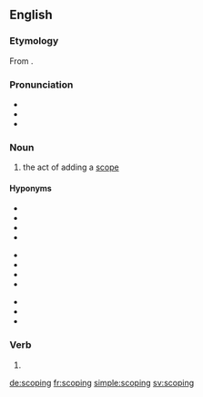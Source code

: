==English==

===Etymology===
From {{suffix|scope|ing|lang=en}}.

===Pronunciation===
* {{IPA|/ˈskəʊpɪŋ/|lang=en}}
* {{IPA|/ˈskoʊpiːŋ/|lang=en}}
* {{hyphenation|scope|ing|lang=en}}

===Noun===
{{en-noun}}

# {{context|computing|lang=en}} the act of adding a [[scope]]

====Hyponyms====
{{hyp-top3|Hyponyms of „scoping“}}
* {{l|en|block scoping}}
* {{l|en|dynamic scoping}}
* {{l|en|expression scoping}}
* {{l|en|file scoping}}
{{hyp-mid3}}
* {{l|en|function scoping}}
* {{l|en|global scoping}}
* {{l|en|lexical scoping}}
* {{l|en|module scoping}}
{{hyp-mid3}}
* {{l|en|one-level scoping}}
* {{l|en|static scoping}}
* {{l|en|two-level scoping}}
{{hyp-bottom}}

===Verb===
{{head|en|present participle}}

# {{present participle of|scope|lang=en|nocat=1}}

[[de:scoping]]
[[fr:scoping]]
[[simple:scoping]]
[[sv:scoping]]